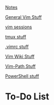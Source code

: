 [[Notes]]

[[General Vim Stuff]]

[[vim sessions]]

[[tmux stuff]]

[[.vimrc stuff]]

[[Vim Wiki Stuff]]

[[Vim-Path Stuff]]

[[PowerShell stuff]]

= To-Do List =

